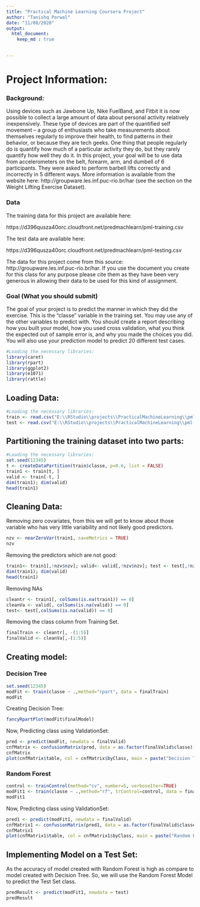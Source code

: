 ---
title: "Practical Machine Learning Coursera Project"
author: "Tanishq Porwal"
date: "11/08/2020"
output: 
  html_document:
    keep_md : true
       

---

# Project Information:

### Background: 
Using devices such as Jawbone Up, Nike FuelBand, and Fitbit it is now possible to collect a large amount of data about personal activity relatively inexpensively. These type of devices are part of the quantified self movement – a group of enthusiasts who take measurements about themselves regularly to improve their health, to find patterns in their behavior, or because they are tech geeks. One thing that people regularly do is quantify how much of a particular activity they do, but they rarely quantify how well they do it. In this project, your goal will be to use data from accelerometers on the belt, forearm, arm, and dumbell of 6 participants. They were asked to perform barbell lifts correctly and incorrectly in 5 different ways. More information is available from the website here: http://groupware.les.inf.puc-rio.br/har (see the section on the Weight Lifting Exercise Dataset).

### Data
The training data for this project are available here:

https://d396qusza40orc.cloudfront.net/predmachlearn/pml-training.csv

The test data are available here:

https://d396qusza40orc.cloudfront.net/predmachlearn/pml-testing.csv

The data for this project come from this source: http://groupware.les.inf.puc-rio.br/har. If you use the document you create for this class for any purpose please cite them as they have been very generous in allowing their data to be used for this kind of assignment.

### Goal (What you should submit)
The goal of your project is to predict the manner in which they did the exercise. This is the "classe" variable in the training set. You may use any of the other variables to predict with. You should create a report describing how you built your model, how you used cross validation, what you think the expected out of sample error is, and why you made the choices you did. You will also use your prediction model to predict 20 different test cases.

```{r echo=TRUE, message=FALSE, warning=FALSE}
#Loading the necessary libraries:
library(caret)
library(rpart)
library(ggplot2)
library(e1071)
library(rattle)
```

## Loading Data:
```{r, echo=TRUE}
#Loading the necessary libraries:
train <- read.csv("E:\\RStudio\\projects\\PracticalMachineLearning\\pml-training.csv",na.strings=c("NA","#DIV/0!",""))
test <- read.csv("E:\\RStudio\\projects\\PracticalMachineLearning\\pml-testing.csv", na.strings=c("NA","#DIV/0!",""))
```

## Partitioning the training dataset into two parts:
```{r, echo=TRUE}
#Loading the necessary libraries:
set.seed(12345)
t <- createDataPartition(train$classe, p=0.6, list = FALSE)
train1 <- train[t, ]
valid <- train[-t, ]
dim(train1); dim(valid)
head(train1)
```

## Cleaning Data:
Removing zero covariates, from this we will get to know about those variable who has very little variability and not likely good predictors.
```{r, echo=TRUE}
nzv <- nearZeroVar(train1, saveMetrics = TRUE)
nzv
```

Removing the predictors which are not good:
```{r, echo=TRUE}
train1<- train1[,!nzv$nzv]; valid<- valid[,!nzv$nzv]; test <- test[,!nzv$nzv];
dim(train1); dim(valid)
head(train1)
```
Removing NAs
```{r, echo=TRUE}
cleantr <- train1[, colSums(is.na(train1)) == 0]
cleanVa <- valid[, colSums(is.na(valid)) == 0]
test<- test[,colSums(is.na(valid)) == 0]
```
Removing the class column from Training Set.
```{r, echo=TRUE}
finalTrain <- cleantr[, -(1:5)]
finalValid <- cleanVa[,-(1:5)]
```
## Creating model:

### Decision Tree
```{r, echo=TRUE}
set.seed(12345)
modFit <- train(classe ~ .,method="rpart", data = finalTrain)
modFit
```
Creating Decision Tree:
```{r, echo=TRUE}
fancyRpartPlot(modFit$finalModel)
```
Now, Predicting class using ValidationSet:
```{r, echo=TRUE}
pred <- predict(modFit, newdata = finalValid)
cnfMatrix <- confusionMatrix(pred, data = as.factor(finalValid$classe))
cnfMatrix
plot(cnfMatrix$table, col = cnfMatrix$byClass, main = paste("Decision Tree - Accuracy =", round(cnfMatrix$overall['Accuracy'], 3)))
```

### Random Forest
```{r, echo=TRUE}
control <- trainControl(method="cv", number=5, verboseIter=TRUE)
modFit1 <- train(classe ~ .,method="rf", trControl=control, data = finalTrain)
modFit1
```

Now, Predicting class using ValidationSet:
```{r, echo=TRUE}
pred1 <- predict(modFit1, newdata = finalValid)
cnfMatrix1 <- confusionMatrix(pred1, data = as.factor(finalValid$classe))
cnfMatrix1
plot(cnfMatrix1$table, col = cnfMatrix1$byClass, main = paste("Random Forest - Accuracy =", round(cnfMatrix1$overall['Accuracy'], 3)))
```

## Implementing Model on a Test Set:
As the accuracy of model created with Random Forest is high as compare to model created with Decision Tree. So, we will use the Random Forest Model to predict the Test Set class.
```{r, echo=TRUE}
predResult <- predict(modFit1, newdata = test)
predResult
```



